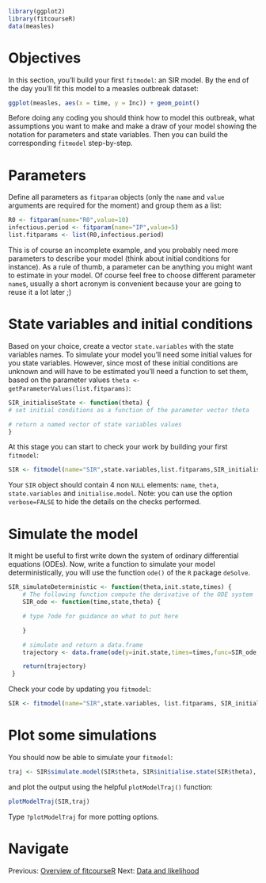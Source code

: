 ```r
library(ggplot2)
library(fitcourseR)
data(measles)
```
# Objectives
In this section, you'll build your first `fitmodel`: an SIR model. By the end of the day you'll fit this model to a measles outbreak dataset:

```r
ggplot(measles, aes(x = time, y = Inc)) + geom_point()
```

Before doing any coding you should think how to model this outbreak, what assumptions you want to make and make a draw of your model showing the notation for parameters and state variables. Then you can build the corresponding `fitmodel` step-by-step.

# Parameters
Define all parameters as `fitparam` objects (only the `name` and `value` arguments are required for the moment) and group them as a list:

```r
R0 <- fitparam(name="R0",value=10)
infectious.period <- fitparam(name="IP",value=5)
list.fitparams <- list(R0,infectious.period)
```

This is of course an incomplete example, and you probably need more parameters to describe your model (think about initial conditions for instance). As a rule of thumb, a parameter can be anything you might want to estimate in your model. Of course feel free to choose different parameter `name`s, usually a short acronym is convenient because your are going to reuse it a lot later ;)

# State variables and initial conditions
Based on your choice, create a vector `state.variables` with the state variables names. To simulate your model you'll need some initial values for you state variables. However, since most of these initial conditions are unknown and will have to be estimated you'll need a function to set them, based on the parameter values `theta <- getParameterValues(list.fitparams)`:

```r
SIR_initialiseState <- function(theta) {
# set initial conditions as a function of the parameter vector theta

# return a named vector of state variables values
}
```

At this stage you can start to check your work by building your first `fitmodel`:

```r
SIR <- fitmodel(name="SIR",state.variables,list.fitparams,SIR_initialiseState,verbose=TRUE)
```

Your `SIR` object should contain 4 non `NULL` elements: `name`, `theta`, `state.variables` and `initialise.model`. Note: you can use the option `verbose=FALSE` to hide the details on the checks performed.

# Simulate the model

It might be useful to first write down the system of ordinary differential equations (ODEs). Now, write a function to simulate your model deterministically, you will use the function `ode()` of the `R` package `deSolve`.

```r
SIR_simulateDeterministic <- function(theta,init.state,times) {
    # The following function compute the derivative of the ODE system
    SIR_ode <- function(time,state,theta) {

    # type ?ode for guidance on what to put here

    }

    # simulate and return a data.frame
    trajectory <- data.frame(ode(y=init.state,times=times,func=SIR_ode,parms=theta))

    return(trajectory)
 }
```

Check your code by updating you `fitmodel`:

```r
SIR <- fitmodel(name="SIR",state.variables, list.fitparams, SIR_initialiseState, SIR_simulateDeterministic, verbose=TRUE)
```

# Plot some simulations
You should now be able to simulate your `fitmodel`:

```r
traj <- SIR$simulate.model(SIR$theta, SIR$initialise.state(SIR$theta), times=0:10)
```

and plot the output using the helpful `plotModelTraj()` function:

```r
plotModelTraj(SIR,traj)
```

Type `?plotModelTraj` for more potting options.

# Navigate
Previous: [Overview of fitcourseR](fitcourseR.md) Next: [Data and likelihood](data_likelihood.md)
